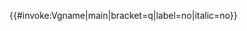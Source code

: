 <includeonly>{{#invoke:Vgname|main|bracket=q|label=no|italic=no}}</includeonly><noinclude>
{{Documentation|Template:Vgname/doc}}
</noinclude>